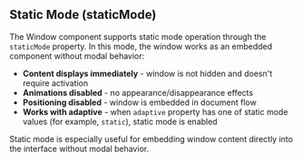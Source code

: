 ## Static Mode (staticMode)

The Window component supports static mode operation through the `staticMode` property. In this mode, the window works as an embedded component without modal behavior:

- **Content displays immediately** - window is not hidden and doesn't require activation
- **Animations disabled** - no appearance/disappearance effects
- **Positioning disabled** - window is embedded in document flow
- **Works with adaptive** - when `adaptive` property has one of static mode values (for example, `static`), static mode is enabled

Static mode is especially useful for embedding window content directly into the interface without modal behavior.
